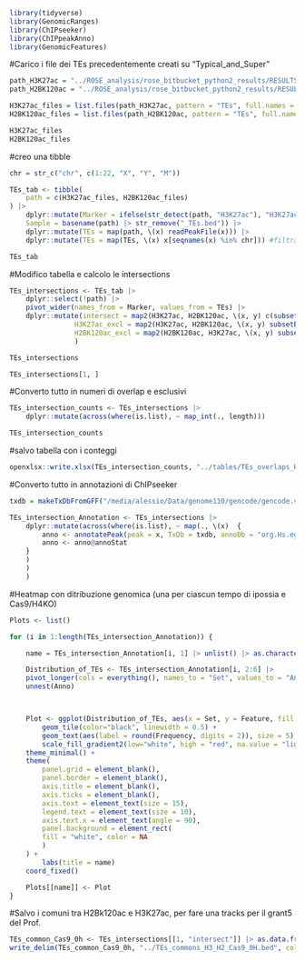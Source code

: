 
```r
library(tidyverse)
library(GenomicRanges)
library(ChIPseeker)
library(ChIPpeakAnno)
library(GenomicFeatures)
```

#Carico i file dei TEs precedentemente creati su "Typical_and_Super"
```r
path_H3K27ac = "../ROSE_analysis/rose_bitbucket_python2_results/RESULTS_ROSE_H3K27ac"
path_H2BK120ac = "../ROSE_analysis/rose_bitbucket_python2_results/RESULTS_ROSE_H2BK120ac"

H3K27ac_files = list.files(path_H3K27ac, pattern = "TEs", full.names = T)
H2BK120ac_files = list.files(path_H2BK120ac, pattern = "TEs", full.names = T)

H3K27ac_files
H2BK120ac_files
```

#creo una tibble
```r
chr = str_c("chr", c(1:22, "X", "Y", "M"))

TEs_tab <- tibble(
    path = c(H3K27ac_files, H2BK120ac_files)
) |> 
    dplyr::mutate(Marker = ifelse(str_detect(path, "H3K27ac"), "H3K27ac", "H2BK120ac"),
    Sample = basename(path) |> str_remove("_TEs.bed")) |> 
    dplyr::mutate(TEs = map(path, \(x) readPeakFile(x))) |>
    dplyr::mutate(TEs = map(TEs, \(x) x[seqnames(x) %in% chr])) #filtra solo sui cromosomi noti   

TEs_tab
```

#Modifico tabella e calcolo le intersections
```r
TEs_intersections <- TEs_tab |> 
    dplyr::select(!path) |> 
    pivot_wider(names_from = Marker, values_from = TEs) |> 
    dplyr::mutate(intersect = map2(H3K27ac, H2BK120ac, \(x, y) c(subsetByOverlaps(x, y), subsetByOverlaps(y, x)) %>% GenomicRanges::reduce(.)), #faccio così per avere delle intersezioni più corrette che tengono conto sia dell'uno che dell'altro histone mark come reference
                H3K27ac_excl = map2(H3K27ac, H2BK120ac, \(x, y) subsetByOverlaps(x, y, invert = T)),
                H2BK120ac_excl = map2(H2BK120ac, H3K27ac, \(x, y) subsetByOverlaps(x, y, invert = T))
                )

TEs_intersections

TEs_intersections[1, ]
```

#Converto tutto in numeri di overlap e esclusivi
```r
TEs_intersection_counts <- TEs_intersections |> 
    dplyr::mutate(across(where(is.list), ~ map_int(., length)))

TEs_intersection_counts
```

#salvo tabella con i conteggi
```r
openxlsx::write.xlsx(TEs_intersection_counts, "../tables/TEs_overlaps_H3K27ac_H2BK120ac_counts.xlsx")
```

#Converto tutto in annotazioni di ChIPseeker
```r
txdb = makeTxDbFromGFF("/media/alessio/Data/genome110/gencode/gencode.v45.annotation.gtf")

TEs_intersection_Annotation <- TEs_intersections |> 
    dplyr::mutate(across(where(is.list), ~ map(., \(x)  {
        anno <- annotatePeak(peak = x, TxDb = txdb, annoDb = "org.Hs.eg.db", level = "gene")
        anno <- anno@annoStat
    }
    )
    )
    )
```

#Heatmap con ditribuzione genomica (una per ciascun tempo di ipossia e Cas9/H4KO)
```r
Plots <- list()

for (i in 1:length(TEs_intersection_Annotation)) {

    name = TEs_intersection_Annotation[i, 1] |> unlist() |> as.character()

    Distribution_of_TEs <- TEs_intersection_Annotation[i, 2:6] |> 
    pivot_longer(cols = everything(), names_to = "Set", values_to = "Anno") |> 
    unnest(Anno)



    Plot <- ggplot(Distribution_of_TEs, aes(x = Set, y = Feature, fill = Frequency)) +
        geom_tile(color="black", linewidth = 0.5) +
        geom_text(aes(label = round(Frequency, digits = 2)), size = 5) +
        scale_fill_gradient2(low="white", high = "red", na.value = "lightgrey") +
    theme_minimal() +
    theme(
        panel.grid = element_blank(),        
        panel.border = element_blank(),    
        axis.title = element_blank(),
        axis.ticks = element_blank(),
        axis.text = element_text(size = 15),
        legend.text = element_text(size = 10),
        axis.text.x = element_text(angle = 90),
        panel.background = element_rect(
        fill = "white", color = NA
        )
    ) +
        labs(title = name)
    coord_fixed()

    Plots[[name]] <- Plot
}
```


#Salvo i comuni tra H2Bk120ac e H3K27ac, per fare una tracks per il grant5 del Prof.
```r
TEs_common_Cas9_0h <- TEs_intersections[[1, "intersect"]] |> as.data.frame() |> dplyr::mutate(strand = ".", name = ".") |>  dplyr::relocate(name , .before = width)
write_delim(TEs_common_Cas9_0h, "../TEs_commons_H3_H2_Cas9_0H.bed", col_names = F, delim = "\t")
```